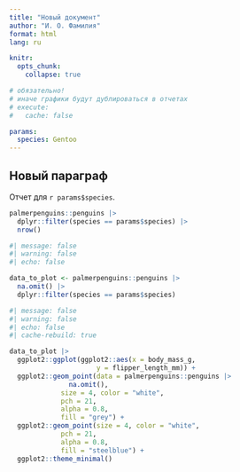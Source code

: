 ```yaml
---
title: "Новый документ"
author: "И. О. Фамилия"
format: html
lang: ru

knitr: 
  opts_chunk: 
    collapse: true

# обязательно!
# иначе графики будут дублироваться в отчетах
# execute:
#   cache: false

params:
  species: Gentoo
---
```


## Новый параграф

Отчет для `r params$species`.

```r
palmerpenguins::penguins |>
  dplyr::filter(species == params$species) |>
  nrow()
```

```r
#| message: false
#| warning: false
#| echo: false

data_to_plot <- palmerpenguins::penguins |>
  na.omit() |>
  dplyr::filter(species == params$species)
```

```r
#| message: false
#| warning: false
#| echo: false
#| cache-rebuild: true

data_to_plot |>
  ggplot2::ggplot(ggplot2::aes(x = body_mass_g,
                      y = flipper_length_mm)) +
  ggplot2::geom_point(data = palmerpenguins::penguins |>
               na.omit(),
             size = 4, color = "white", 
             pch = 21, 
             alpha = 0.8,
             fill = "grey") +
  ggplot2::geom_point(size = 4, color = "white", 
             pch = 21, 
             alpha = 0.8,
             fill = "steelblue") +
  ggplot2::theme_minimal()
```